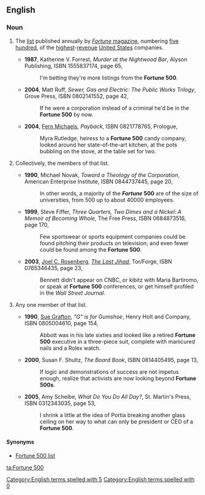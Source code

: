 ==English==
{{wikipedia}}

===Noun===
{{en-noun|head=[[fortune|Fortune]] [[500]]|~}}
# {{context|singulare tantum|lang=en}} The [[list]] published annually by [[w:Fortune (magazine)|''Fortune'' magazine]], numbering [[five hundred]], of the [[highest]]-[[revenue]] [[United States]] companies.
#* '''1987''', Katherine V. Forrest, ''Murder at the Nightwood Bar'', Alyson Publishing, ISBN 1555837174, page 65,
#*: I'm betting they're more listings from the '''Fortune 500'''.
#* '''2004''', Matt Ruff, ''Sewer, Gas and Electric: The Public Works Trilogy'', Grove Press, ISBN 0802141552, page 42,
#*: If he were a corporation instead of a criminal he'd be in the '''Fortune 500''' by now.
#* '''2004''', [[w:Fern Michaels|Fern Michaels]], ''Payback'', ISBN 0821778765, Prologue,
#*: Myra Rutledge, heiress to a '''Fortune 500''' candy company, looked around her state-of-the-art kitchen, at the pots bubbling on the stove, at the table set for two.
# {{context|plurale tantum|lang=en}} Collectively, the members of that list.
#* '''1990''', Michael Novak, ''Toward a Theology of the Corporation'', American Enterprise Institute, ISBN 0844737445, page 20,
#*: In other words, a majority of the '''''Fortune'' 500''' are of the size of universities, from 500 up to about 40000 employees.
#* '''1999''', Steve Fiffer, ''Three Quarters, Two Dimes and a Nickel: A Memoir of Becoming Whole'', The Free Press, ISBN 0684873516, page 170,
#*: Few sportswear or sports equipment companies could be found pitching their products on television; and even fewer could be found among the '''Fortune 500'''.
#* '''2003''', [[w:Joel C. Rosenberg|Joel C. Rosenberg]], ''[[w:The Last Jihad|The Last Jihad]]'', Tor/Forge, ISBN 0765346435, page 23,
#*: Bennett didn't appear on CNBC, or kibitz<!--sic no italics--> with Maria Bartiromo, or speak at '''Fortune 500''' conferences, or get himself profiled in the ''Wall Street Journal''.
# {{context|by extension|informal|countable|lang=en}} Any one member of that list.
#* '''1990''', [[w:Sue Grafton|Sue Grafton]], ''"G" is for Gumshoe'', Henry Holt and Company, ISBN 0805004610, page 154,
#*: Abbott was in his late sixties and looked like a retired '''Fortune 500''' executive in a three-piece suit, complete with manicured nails and a Rolex watch.
#* '''2000''', Susan F. Shultz, ''The Board Book'', ISBN 0814405495, page 13,
#*: If logic and demonstrations of success are not impetus enough, realize that activists are now looking beyond '''Fortune 500s'''.
#* '''2005''', Amy Scheibe, ''What Do You Do All Day?'', St. Martin's Press, ISBN 0312343035, page 53,
#*: I shrink a little at the idea of Portia breaking another glass ceiling on her way to what can only be president or CEO of a '''Fortune 500'''.

====Synonyms====
* {{sense|the list}} [[Fortune 500 list]]

[[Category:English terms spelled with 5]]
[[Category:English terms spelled with 0]]
[[ta:Fortune 500]]